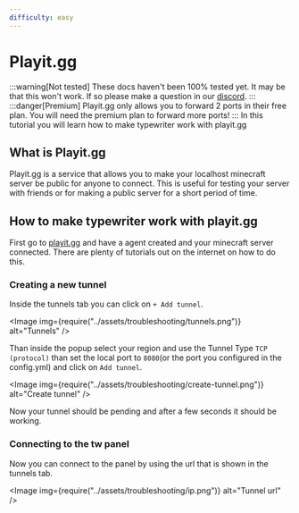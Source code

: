 ```yaml
---
difficulty: easy
---
```


# Playit.gg
:::warning[Not tested]
These docs haven't been 100% tested yet. It may be that this won't work. If so please make a question in our [discord](https://discord.gg/gs5QYhfv9x).
:::
:::danger[Premium]
Playit.gg only allows you to forward 2 ports in their free plan. You will need the premium plan to forward more ports!
:::
In this tutorial you will learn how to make typewriter work with playit.gg

## What is Playit.gg
Playit.gg is a service that allows you to make your localhost minecraft server be public for anyone to connect. This is useful for testing your server with friends or for making a public server for a short period of time.

## How to make typewriter work with playit.gg
First go to [playit.gg](https://playit.gg/) and have a agent created and your minecraft server connected. There are plenty of tutorials out on the internet on how to do this.

### Creating a new tunnel
Inside the tunnels tab you can click on `+ Add tunnel`.

<Image img={require("../assets/troubleshooting/tunnels.png")} alt="Tunnels" />

Than inside the popup select your region and use the Tunnel Type `TCP (protocol)` than set the local port to `8080`(or the port you configured in the config.yml) and click on `Add tunnel`.

<Image img={require("../assets/troubleshooting/create-tunnel.png")} alt="Create tunnel" />

Now your tunnel should be pending and after a few seconds it should be working. 

### Connecting to the tw panel
Now you can connect to the panel by using the url that is shown in the tunnels tab.

<Image img={require("../assets/troubleshooting/ip.png")} alt="Tunnel url" />
